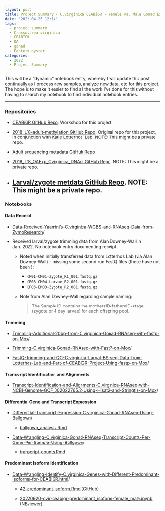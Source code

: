 ```yaml
---
layout: post
title: Project Summary - C.virginica CEABiGR - Female vs. Male Gonad Exposed to OA
date: '2022-04-25 12:14'
tags: 
  - project summary
  - Crassostrea virginica
  - CEABIGR
  - OA
  - gonad
  - Eastern oyster
categories: 
  - 2022
  - Project Summary
---
```

This will be a “dynamic” notebook entry, whereby I will update this post continually as I process new samples, analyze new data, etc for this project. The hope is to make it easier to find all the work I’ve done for this without having to search my notebook to find individual notebook entries.

---

### Repositories

- [CEABiGR GitHub Repo](https://github.com/sr320/ceabigr): Workshop for this project.

- [2018_L18-adult-methylation GitHub Repo](https://github.com/epigeneticstoocean/2018_L18-adult-methylation): Original repo for this project, in conjunction with [Katie Lotterhos' Lab](https://cos.northeastern.edu/people/katie-lotterhos/). NOTE: This might be a private repo.

- [Adult sequencing metadata GitHub Repo](https://github.com/RobertsLab/project-oyster-comparative-omics/tree/master/metadata)

- [2018_L18_OAExp_Cvirginica_DNAm GitHub Repo](https://github.com/epigeneticstoocean/2018_L18_OAExp_Cvirginica_DNAm/blob/main/data/L18_larvae_meta.csv). NOTE: This might be a private repo.

- [Larval/zygote metdata GitHub Repo](https://github.com/epigeneticstoocean/2018_L18_OAExp_Cvirginica_DNAm/blob/main/data/L18_larvae_meta.csv). NOTE: This might be a private repo.
---

### Notebooks

#### Data Receipt

- [Data-Received-Yaamini's-C.virginica-WGBS-and-RNAseq-Data-from-ZymoResearch](https://robertslab.github.io/sams-notebook/posts/2021/2021-05-28-Data-Received-Yaamini's-C.virginica-WGBS-and-RNAseq-Data-from-ZymoResearch.html)/

- Received larval/zygote trimming data from Alan Downey-Wall in Jan. 2022. No notebook entry documenting receipt.

  - Noted when initially transferred data from Lotterhos Lab (via Alan Downey-Wall) - missing some second run FastQ files (these have not been ):

    - `CF01-CM01-Zygote_R1_001.fastq.gz`
    - `CF08-CM04-Larvae_R2_001.fastq.gz`
    - `EF03-EM03-Zygote_R2_001.fastq.gz`  

  - Note from Alan Downey-Wall regarding sample naming:

    >  The Sample.ID​ contains the mothersID-fathersID-stage (zygote or 4 day larvae) for each offspring pool.

#### Trimming

- [Trimming-Additional-20bp-from-C.virginica-Gonad-RNAseq-with-fastp-on-Mox](https://robertslab.github.io/sams-notebook/posts/2022/2022-02-24-Trimming-Additional-20bp-from-C.virginica-Gonad-RNAseq-with-fastp-on-Mox.html)/

- [Trimming-C.virginica-Gonad-RNAseq-with-FastP-on-Mox](https://robertslab.github.io/sams-notebook/posts/2021/2021-07-14-Trimming-C.virginica-Gonad-RNAseq-with-FastP-on-Mox.html)/

- [FastQ-Trimming-and-QC-C.virginica-Larval-BS-seq-Data-from-Lotterhos-Lab-and-Part-of-CEABIGR-Project-Using-fastp-on-Mox](https://robertslab.github.io/sams-notebook/posts/2022/2022-08-29-FastQ-Trimming-and-QC-C.virginica-Larval-BS-seq-Data-from-Lotterhos-Lab-and-Part-of-CEABIGR-Project-Using-fastp-on-Mox.html)/

#### Transcript Identification and Alignments
- [Transcript-Identification-and-Alignments-C.virginica-RNAseq-with-NCBI-Genome-GCF_002022765.2-Using-Hisat2-and-Stringtie-on-Mox](https://robertslab.github.io/sams-notebook/posts/2022/2022-02-25-Transcript-Identification-and-Alignments-C.virginica-RNAseq-with-NCBI-Genome-GCF_002022765.2-Using-Hisat2-and-Stringtie-on-Mox.html)/

#### Differential Gene and Transcript Expression

- [Differential-Transcript-Expression-C.virginica-Gonad-RNAseq-Using-Ballgown](https://robertslab.github.io/sams-notebook/posts/2021/2021-10-21-Differential-Transcript-Expression-C.virginica-Gonad-RNAseq-Using-Ballgown.html)/

  - [ballgown_analysis.Rmd](https://github.com/epigeneticstoocean/2018_L18-adult-methylation/blob/main/code/ballgown_analysis.Rmd)

- [Data-Wrangling-C.virginica-Gonad-RNAseq-Transcript-Counts-Per-Gene-Per-Sample-Using-Ballgown](https://robertslab.github.io/sams-notebook/posts/2022/2022-01-27-Data-Wrangling-C.virginica-Gonad-RNAseq-Transcript-Counts-Per-Gene-Per-Sample-Using-Ballgown.html)/

  - [transcript-counts.Rmd](https://github.com/epigeneticstoocean/2018_L18-adult-methylation/blob/main/code/transcript-counts.Rmd)

#### Predominant Isoform Identification

- [Data-Wrangling-Identify-C.virginica-Genes-with-Different-Predominant-Isoforms-for-CEABIGR.html](https://robertslab.github.io/sams-notebook/posts/2022/2022-09-20-Data-Wrangling-Identify-C.virginica-Genes-with-Different-Predominant-Isoforms-for-CEABIGR.html)/

  - [42-predominant-isoform.Rmd](https://github.com/sr320/ceabigr/blob/main/code/42-predominant-isoform.Rmd) (GitHub)

  - [20220920-cvir-ceabigr-predominant_isoform-female_male.ipynb](https://nbviewer.org/github/sr320/ceabigr/blob/main/code/20220920-cvir-ceabigr-predominant_isoform-female_male.ipynb) (NBviewer)